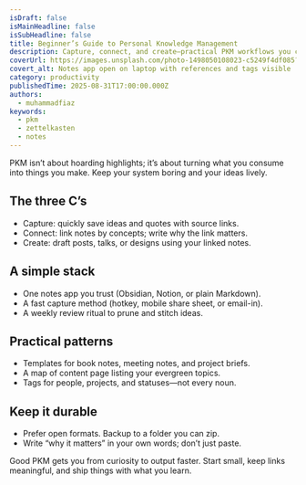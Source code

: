 ```yaml
---
isDraft: false
isMainHeadline: false
isSubHeadline: false
title: Beginner’s Guide to Personal Knowledge Management
description: Capture, connect, and create—practical PKM workflows you can keep for years, not weeks.
coverUrl: https://images.unsplash.com/photo-1498050108023-c5249f4df085?q=80&w=1600&auto=format&fit=crop
covert_alt: Notes app open on laptop with references and tags visible
category: productivity
publishedTime: 2025-08-31T17:00:00.000Z
authors:
  - muhammadfiaz
keywords:
  - pkm
  - zettelkasten
  - notes
---
```


PKM isn’t about hoarding highlights; it’s about turning what you consume into things you make. Keep your system boring and your ideas lively.

## The three C’s

- Capture: quickly save ideas and quotes with source links.
- Connect: link notes by concepts; write why the link matters.
- Create: draft posts, talks, or designs using your linked notes.

## A simple stack

- One notes app you trust (Obsidian, Notion, or plain Markdown).
- A fast capture method (hotkey, mobile share sheet, or email-in).
- A weekly review ritual to prune and stitch ideas.

## Practical patterns

- Templates for book notes, meeting notes, and project briefs.
- A map of content page listing your evergreen topics.
- Tags for people, projects, and statuses—not every noun.

## Keep it durable

- Prefer open formats. Backup to a folder you can zip.
- Write “why it matters” in your own words; don’t just paste.

Good PKM gets you from curiosity to output faster. Start small, keep links meaningful, and ship things with what you learn.
